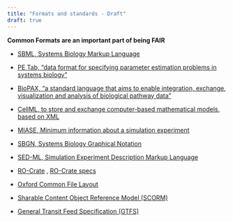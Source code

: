 ```yaml
---
title: "Formats and standards - Draft"
draft: true
---
```


**Common Formats are an important part of being FAIR**

* [SBML, Systems Biology Markup Language](https://sbml.org/)

* [PE Tab, "data format for specifying parameter estimation problems in systems biology"](https://petab.readthedocs.io/en/latest/)

* [BioPAX, "a standard language that aims to enable integration, exchange, visualization and analysis of biological pathway data"](https://www.biopax.org/)

* [CellML, to store and exchange computer-based mathematical models, based on XML](https://www.cellml.org/)

* [MIASE, Minimum information about a simulation experiment](https://en.wikipedia.org/wiki/Minimum_information_about_a_simulation_experiment)

* [SBGN, Systems Biology Graphical Notation](https://sbgn.github.io/)

* [SED-ML, Simulation Experiment Description Markup Language](https://sed-ml.org/)

* [RO-Crate](https://www.researchobject.org/ro-crate/) , 
[RO-Crate specs](https://www.researchobject.org/specs/)

* [Oxford Common File Layout](https://ocfl.io/)

* [Sharable Content Object Reference Model (SCORM)](https://adlnet.gov/past-projects/scorm/)

* [General Transit Feed Specification (GTFS)](https://gtfs.org/)
